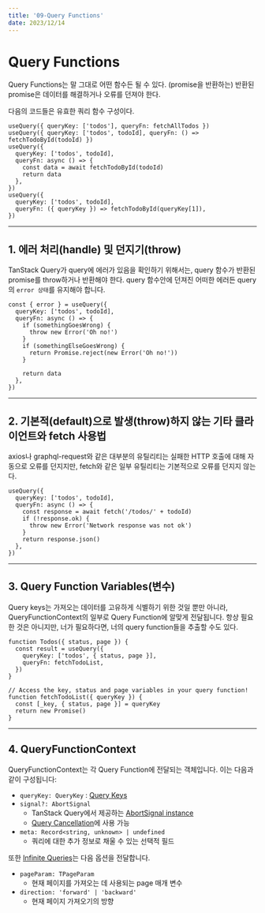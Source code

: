 ```yaml
---
title: '09-Query Functions'
date: 2023/12/14
---
```


# Query Functions

Query Functions는 말 그대로 어떤 함수든 될 수 있다. (promise을 반환하는)
반환된 promise은 데이터를 해결하거나 오류를 던져야 한다.

다음의 코드들은 유효한 쿼리 함수 구성이다.

```tsx
useQuery({ queryKey: ['todos'], queryFn: fetchAllTodos })
useQuery({ queryKey: ['todos', todoId], queryFn: () => fetchTodoById(todoId) })
useQuery({
  queryKey: ['todos', todoId],
  queryFn: async () => {
    const data = await fetchTodoById(todoId)
    return data
  },
})
useQuery({
  queryKey: ['todos', todoId],
  queryFn: ({ queryKey }) => fetchTodoById(queryKey[1]),
})
```

---

## 1. 에러 처리(handle) 및 던지기(throw)

TanStack Query가 query에 에러가 있음을 확인하기 위해서는, query 함수가 반환된 promise를 throw하거나 반환해야 한다.
query 함수안에 던져진 어떠한 에러든 query의 `error 상태`를 유지해야 합니다.

```tsx
const { error } = useQuery({
  queryKey: ['todos', todoId],
  queryFn: async () => {
    if (somethingGoesWrong) {
      throw new Error('Oh no!')
    }
    if (somethingElseGoesWrong) {
      return Promise.reject(new Error('Oh no!'))
    }

    return data
  },
})
```

---

## 2. 기본적(default)으로 발생(throw)하지 않는 기타 클라이언트와 fetch 사용법

axios나 graphql-request와 같은 대부분의 유틸리티는 실패한 HTTP 호출에 대해 자동으로 오류를 던지지만,
fetch와 같은 일부 유틸리티는 기본적으로 오류를 던지지 않는다.

```tsx
useQuery({
  queryKey: ['todos', todoId],
  queryFn: async () => {
    const response = await fetch('/todos/' + todoId)
    if (!response.ok) {
      throw new Error('Network response was not ok')
    }
    return response.json()
  },
})
```

---

## 3. Query Function Variables(변수)

Query keys는 가져오는 데이터를 고유하게 식별하기 위한 것일 뿐만 아니라,
QueryFunctionContext의 일부로 Query Function에 알맞게 전달됩니다.
항상 필요한 것은 아니지만, 너가 필요하다면, 너의 query function들을 추출할 수도 있다.

```tsx
function Todos({ status, page }) {
  const result = useQuery({
    queryKey: ['todos', { status, page }],
    queryFn: fetchTodoList,
  })
}

// Access the key, status and page variables in your query function!
function fetchTodoList({ queryKey }) {
  const [_key, { status, page }] = queryKey
  return new Promise()
}
```

---

## 4. QueryFunctionContext

QueryFunctionContext는 각 Query Function에 전달되는 객체입니다. 이는 다음과 같이 구성됩니다:

- `queryKey: QueryKey` : [Query Keys](https://tanstack.com/query/latest/docs/react/guides/query-keys)
- `signal?: AbortSignal`
  - TanStack Query에서 제공하는 [AbortSignal instance](https://developer.mozilla.org/en-US/docs/Web/API/AbortSignal)
  - [Query Cancellation](https://tanstack.com/query/latest/docs/react/guides/query-cancellation)에 사용 가능
- `meta: Record<string, unknown> | undefined`
  - 쿼리에 대한 추가 정보로 채울 수 있는 선택적 필드

또한 [Infinite Queries](https://tanstack.com/query/latest/docs/react/guides/infinite-queries)는 다음 옵션을 전달합니다.

- `pageParam: TPageParam`
  - 현재 페이지를 가져오는 데 사용되는 page 매개 변수
- `direction: 'forward' | 'backward'`
  - 현재 페이지 가져오기의 방향

